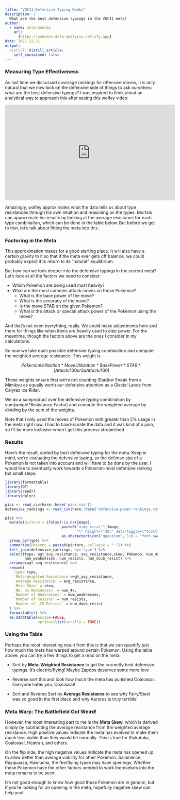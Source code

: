 ```yaml
---
title: "VGC11 Defensive Typing Ranks"
description: |
  What are the best defensive typings in the VGC11 meta?
author:
  - name: melondonkey
    url:
      {https://pokemon-data-analysis.netlify.app}
date: 2021-12-31
output:
  distill::distill_article:
    self_contained: false
---
```


### Measuring Type Effectiveness

As last time we discussed coverage rankings for offensive moves, it is only natural that we now look on the defensive side of things to ask ourselves: what are the best defensive typings?  I was inspired to think about an analytical way to approach this after seeing this wolfey video:

<iframe width="560" height="315" src="https://www.youtube.com/embed/8DQyRktcG00" title="YouTube video player" frameborder="0" allow="accelerometer; autoplay; clipboard-write; encrypted-media; gyroscope; picture-in-picture" allowfullscreen></iframe>

Amazingly, wolfey approximates what the data tells us about type resistances through his own intuition and reasoning on the types.  Mortals can approximate his results by looking at the average resistance for each type combination, which can be done in the table below.  But before we get to that, let's talk about fitting the meta into this.


### Factoring in the Meta

This approximation makes for a good starting place.  It will also have a certain gravity to it so that if the meta ever gets off balance, we could probably expect it to return to its "natural" equilibrium.  

But how can we look deeper into the defensive typings in the current meta? Let's look at all the factors we need to consider:

* Which Pokemon are being used most heavily? 
* What are the most common attack moves on those Pokemon?
    * What is the base power of the move?
    * What is the accuracy of the move?
    * Is the move STAB on the given Pokemon? 
    * What is the attack or special attack power of the Pokemon using the move?
    
And that's not even everything, really.  We could make adjustments here and there for things like when items are heavily used to alter power.  For the meantime, though the factors above are the ones I consider in my calculations.  

So now we take each possible defensive typing combination and compute the weighted average resistance.  This weight is 

$$Pokemon Utilization * Move Utilization * Base Power * STAB * (Attack/100or SpAttack/100)$$

These weights ensure that we're not counting Shadow Sneak from a Mimikyu as equally worth our defensive attention as a Glacial Lance from Calyrex Ice Rider.  

We do a sumproduct over the defensive typing combination by sum(weight*Resistance Factor) and compute the weighted average by dividing by the sum of the weights.  

Note that I only used the moves of Pokemon with greater than 5% usage in the meta right now.  I had to hand-curate the data and it was kind of a pain, so I'll be more inclusive when I get this process streamlined.  

### Results

Here's the result, sorted by best defensive typing for the meta.  Keep in mind, we're evaluating the defensive typing, so the defense stat of a Pokemon is not taken into account and will have to be done by the user.  I would like to eventually work towards a Pokemon-level defensive ranking but small steps. 

```r
library(formattable)
library(DT)
library(readr)
library(dplyr)

pics <- read_csv(here::here('pics.csv'))
defensive_rankings <- read_csv(here::here('defensive-power-rankings.csv'))

pics %>%
  mutate(picture = ifelse(!is.na(Image), 
                          paste0("<img src=\"",Image, 
                                 "\" height=\"30\" data-toggle=\"tooltip\" data-placement=\"right\" title=\"","\"></img>"), 
                          as.character(icon("question", lib = "font-awesome")))) %>%
  group_by(type) %>%
  summarize(Pokemon = paste0(picture, collapse = " ")) %>%
  left_join(defensive_rankings, by='type') %>%
  select(type, wgt_avg_resistance, avg_resistance,skew, Pokemon, num_4x,
         num_weaknesses, num_resists, num_doub_resist) %>%
  arrange(wgt_avg_resistance) %>%
  rename(
    Type= type,
    `Meta-Weighted Resistance`=wgt_avg_resistance,
    `Average Resistance` = avg_resistance,
    `Meta Skew` = skew, 
    `No. 4x Weaknesses` = num_4x,
    `Number of Weaknesses` = num_weaknesses,
    `Number of Resists` = num_resists,
    `Number of .25 Resists` = num_doub_resist
  ) %>%
  formattable() %>%
  as.datatable(escape=FALSE,
               options=list(scrollX = TRUE))

```


### Using the Table

Perhaps the most interesting result from this is that we can quantify just how much the meta has warped around certain Pokemon.  Using the table above, you can try a few things to get a read on the meta.

* Sort by **Meta-Weighted Resistance** to get the currently best defensive typings.  It's electric/flying!  Maybe Zapdos deserves some more love

* Reverse sort this and look how much the meta has punished Coalossal.  Everyone hates you, Coalossal!  

* Sort and Reverse Sort by **Average Resistance** to see why Fairy/Steel was so good in the first place and why Aurorus is truly terrible


### Meta Warp: The Battlefield Got Weird!

However, the most interesting part to me is the **Meta Skew**, which is derived simply by subtracting the average resistance from the weighted average resistance.  High positive values indicate the meta has evolved to make them much less viable than they would be normally.  This is true for Stakataka, Coalossal, Heatran, and others.  

On the flip side, the high negative values indicate the meta has opened up to allow better than average viability for other Pokemon.  Salamence, Rayquaaza, Hawlucha, the fire/flying types may have openings.  Whether these Pokemon have the other factors needed to work themselves into the meta remains to be seen.  

I'm not good enough to know how good these Pokemon are in general, but if you're looking for an opening in the meta, hopefully negative skew can help you!